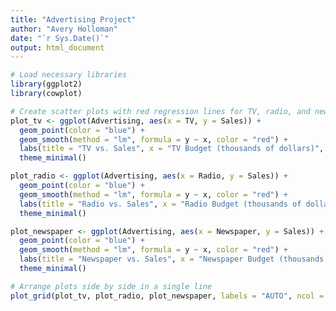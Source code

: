 ---
title: "Advertising Project"
author: "Avery Holloman"
date: "`r Sys.Date()`"
output: html_document
---

```{r}
# Load necessary libraries
library(ggplot2)
library(cowplot)

# Create scatter plots with red regression lines for TV, radio, and newspaper
plot_tv <- ggplot(Advertising, aes(x = TV, y = Sales)) +
  geom_point(color = "blue") +
  geom_smooth(method = "lm", formula = y ~ x, color = "red") +
  labs(title = "TV vs. Sales", x = "TV Budget (thousands of dollars)", y = "Sales (thousands of units)") +
  theme_minimal()

plot_radio <- ggplot(Advertising, aes(x = Radio, y = Sales)) +
  geom_point(color = "blue") +
  geom_smooth(method = "lm", formula = y ~ x, color = "red") +
  labs(title = "Radio vs. Sales", x = "Radio Budget (thousands of dollars)", y = "Sales (thousands of units)") +
  theme_minimal()

plot_newspaper <- ggplot(Advertising, aes(x = Newspaper, y = Sales)) +
  geom_point(color = "blue") +
  geom_smooth(method = "lm", formula = y ~ x, color = "red") +
  labs(title = "Newspaper vs. Sales", x = "Newspaper Budget (thousands of dollars)", y = "Sales (thousands of units)") +
  theme_minimal()

# Arrange plots side by side in a single line
plot_grid(plot_tv, plot_radio, plot_newspaper, labels = "AUTO", ncol = 3)
```
